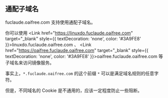 
## 通配子域名

fuclaude.oaifree.com 支持使用通配子域名。

你可以使用 <Link href="https://linuxdo.fuclaude.oaifree.com" target="\_blank" style={{ textDecoration: 'none', color: '#3A9FE8' }}>linuxdo.fuclaude.oaifree.com</Link> 、 <Link href="https://oaifree.fuclaude.oaifree.com" target="\_blank" style={{ textDecoration: 'none', color: '#3A9FE8' }}>oaifree.fuclaude.oaifree.com</Link> 等子域名来访问镜像服务。

事实上，`*.fuclaude.oaifree.com` 的这个前缀 `*` 可以是满足域名规则的任意字符。

但是，不同域名的 Cookie 是不通用的，应该一定程度防止一些阻断。
